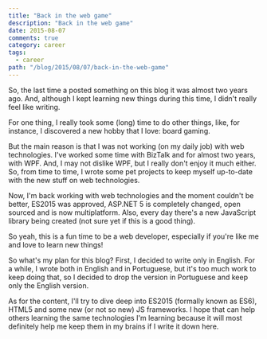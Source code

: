 ```yaml
---
title: "Back in the web game"
description: "Back in the web game"
date: 2015-08-07
comments: true
category: career
tags:
  - career
path: "/blog/2015/08/07/back-in-the-web-game"
---
```


So, the last time a posted something on this blog it was almost two years ago.
And, although I kept learning new things during this time, I didn't really feel
like writing.

For one thing, I really took some (long) time to do other things, like, for
instance, I discovered a new hobby that I love: board gaming.

But the main reason is that I was not working (on my daily job) with web
technologies. I've worked some time with BizTalk and for almost two years, with
WPF. And, I may not dislike WPF, but I really don't enjoy it much either. So,
from time to time, I wrote some pet projects to keep myself up-to-date with the
new stuff on web technologies.

Now, I'm back working with web technologies and the moment couldn't be better,
ES2015 was approved, ASP.NET 5 is completely changed, open sourced and is now
multiplatform. Also, every day there's a new JavaScript library being created
(not sure yet if this is a good thing).

So yeah, this is a fun time to be a web developer, especially if you're like me
and love to learn new things!

So what's my plan for this blog? First, I decided to write only in English. For
a while, I wrote both in English and in Portuguese, but it's too much work to
keep doing that, so I decided to drop the version in Portuguese and keep only
the English version.

As for the content, I'll try to dive deep into ES2015 (formally known as ES6),
HTML5 and some new (or not so new) JS frameworks. I hope that can help others
learning the same technologies I'm learning because it will most definitely help
me keep them in my brains if I write it down here.
